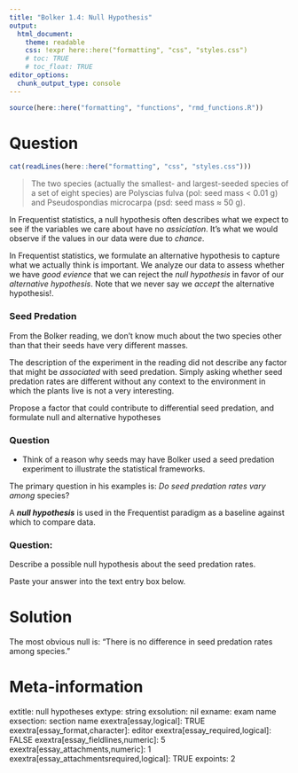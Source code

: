 ```yaml
---
title: "Bolker 1.4: Null Hypothesis"
output:  
  html_document:
    theme: readable
    css: !expr here::here("formatting", "css", "styles.css")
    # toc: TRUE
    # toc_float: TRUE
editor_options:
  chunk_output_type: console
---
```



```r
source(here::here("formatting", "functions", "rmd_functions.R"))
```


Question
========

```r
cat(readLines(here::here("formatting", "css", "styles.css")))
```

> The two species (actually the smallest- and largest-seeded species of a set of eight species) are Polyscias fulva (pol: seed mass < 0.01 g) and Pseudospondias microcarpa (psd: seed mass ≈ 50 g).


In Frequentist statistics, a null hypothesis often describes what we expect to see if the variables we care about have no *assiciation*.  It's what we would observe if the values in our data were due to *chance*.

In Frequentist statistics, we formulate an alternative hypothesis to capture what we actually think is important.  We analyze our data to assess whether we have *good evience* that we can reject the *null hypothesis* in favor of our *alternative hypothesis*.  Note that we never say we *accept* the alternative hypothesis!.


### Seed Predation

From the Bolker reading, we don't know much about the two species other than that their seeds have very different masses.

The description of the experiment in the reading did not describe any factor that might be *associated* with seed predation.  Simply asking whether seed predation rates are different without any context to the environment in which the plants live is not a very interesting.

<div class="questionborder">

Propose a factor that could contribute to differential seed predation, and formulate null and alternative hypotheses





### Question

- Think of a reason why seeds may have 
Bolker used a seed predation experiment to illustrate the statistical frameworks.


The primary question in his examples is: *Do seed predation rates vary among* species?

A ***null hypothesis*** is used in the Frequentist paradigm as a baseline against which to compare data.


<div class="questionborder">

### Question:

Describe a possible null hypothesis about the seed predation rates.

Paste your answer into the text entry box below.

</div>




Solution
========

The most obvious null is: "There is no difference in seed predation rates among species."


Meta-information
================
extitle: null hypotheses
extype: string
exsolution: nil
exname: exam name
exsection: section name
exextra[essay,logical]: TRUE
exextra[essay_format,character]: editor
exextra[essay_required,logical]: FALSE
exextra[essay_fieldlines,numeric]: 5
exextra[essay_attachments,numeric]: 1
exextra[essay_attachmentsrequired,logical]: TRUE
expoints: 2
